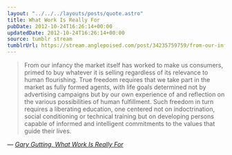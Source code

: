 ```yaml
---
layout: "../../../layouts/posts/quote.astro"
title: What Work Is Really For
pubDate: 2012-10-24T16:26:14+00:00
updatedDate: 2012-10-24T16:26:14+00:00
source: tumblr stream
tumblrUrl: https://stream.anglepoised.com/post/34235759759/from-our-infancy-the-market-itself-has-worked-to
---
```


> From our infancy the market itself has worked to make us consumers, primed to buy whatever it is selling regardless of its relevance to human flourishing. True freedom requires that we take part in the market as fully formed agents, with life goals determined not by advertising campaigns but by our own experience of and reflection on the various possibilities of human fulfillment. Such freedom in turn requires a liberating education, one centered not on indoctrination, social conditioning or technical training but on developing persons capable of informed and intelligent commitments to the values that guide their lives.

— <cite>[Gary Gutting, _What Work Is Really For_](https://opinionator.blogs.nytimes.com/2012/09/08/work-good-or-bad/)</cite>
